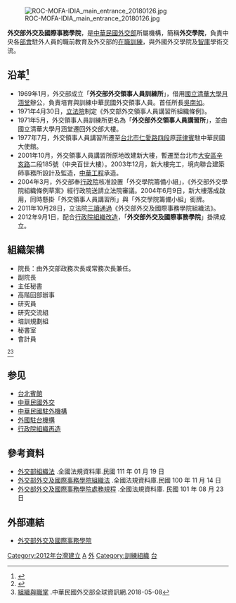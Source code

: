 {{Other uses list|[[中華民國外交部|中華民國外交部]]所屬、位於台北市的培訓機構|[[中華人民共和國外交部|中華人民共和國外交部]]成立的同類型機構|中國外交培訓學院|[[中華人民共和國外交部|中華人民共和國外交部]]直屬、位於北京市的高等學校|外交學院}}
{{中華民國政府部門基礎資訊
|部門名稱       = 外交部外交及國際事務學院
|外文名稱       = Institute of Diplomacy and International Affairs, MOFA
|外文語言       = 英語
|部門標誌       = ROC Ministry of Foreign Affairs Emblem.svg
|部門標誌尺寸   = 160px
|代表圖像       = ROC-MOFA-IDIA 20180126.jpg
|代表圖像名稱   = 外交部外交及國際事務學院
|所屬國家       = {{ROC}}
|首長職銜       = 院長 
|首長姓名       = [[田中光|田中光]]<ref>[https://www.mofa.gov.tw/MofaLeader_Content.aspx?n=88&sms=43&mls=25 主管簡歷] {{Wayback|url=https://www.mofa.gov.tw/MofaLeader_Content.aspx?n=88&sms=43&mls=25 |date=20220302054842 }}.中華民國外交部全球資訊網.2021-01-19</ref>
|副首長職銜     = 副院長
|副首長姓名     = [[高安_(台灣官員)|高安]]
|副首長職銜二   = 
|副首長二姓名   = 
|副首長二姓名二 = 
|副首長二姓名三 = 
|秘書長職銜     = 主任秘書 
|秘書長姓名     = 王翼龍
|任命者姓名     = 外交部長
|成立日期       = 2012年9月1日
|前身機關       = 外交部外交領事人員講習所
|機關類型 = [[中華民國中央行政機關|中央三級行政機關]] 
|所屬部門 = {{MOFA}}
|組織編制       = 
|內部單位       =研究交流組<br>培訓規劃組<br>秘書室	
|附屬機關 = 
|授權法源       = 外交部組織法<br>外交部外交及國際事務學院組織法
|員額任期       = 
|員額           = 
|年度預算額     = 
|地址           = 10691[[臺北市|臺北市]][[大安區_(臺北市)|大安區]][[敦化南路|敦化南路]]一段280號
|電話           = +886 2 2707-3441
|網站           = [http://www.mofa.gov.tw/idia  www.mofa.gov.tw/idia]
|備註           = 
}}
[[File:ROC-MOFA-IDIA_main_entrance_20180126.jpg|thumb]]

'''外交部外交及國際事務學院'''，是[[中華民國外交部|中華民國外交部]]所屬機構，簡稱'''外交學院'''，負責中央各[[部會|部會]]駐外人員的職前教育及外交部的[[在職訓練|在職訓練]]，與外國外交學院及[[智庫|智庫]]學術交流。

==沿革<ref>{{cite web|url=http://www.mofa.gov.tw/idia/cp.aspx?n=6C26BB63625DACE7|title=關於外交學院|publisher=外交部外交及國際事務學院|accessdate=2014-12-01|archive-date=2014-12-20|archive-url=https://web.archive.org/web/20141220183046/http://www.mofa.gov.tw/idia/cp.aspx?n=6C26BB63625DACE7|dead-url=no}}</ref>==
*1969年1月，外交部成立「'''外交部外交領事人員訓練所'''」，借用[[國立清華大學月涵堂|國立清華大學月涵堂]]辦公，負責培育與訓練中華民國外交領事人員。首任所長[[吳南如|吳南如]]。
*1971年4月30日，[[立法院|立法院]]制定《外交部外交領事人員講習所組織條例》。
*1971年5月，外交領事人員訓練所更名為「'''外交部外交領事人員講習所'''」，並由國立清華大學月涵堂遷回外交部大樓。
*1977年7月，外交領事人員講習所遷至[[台北市|台北市]][[仁愛路_(台北市)|仁愛路四段]]原[[菲律賓|菲律賓]]駐中華民國大使館。
*2001年10月，外交領事人員講習所原地改建新大樓，暫遷至台北市[[大安區_(臺北市)|大安區]][[辛亥路|辛亥路]]二段185號（中央百世大樓）。2003年12月，新大樓完工，境向聯合建築師事務所設計及監造，[[中華工程|中華工程]]承造。
*2004年3月，外交部奉[[行政院|行政院]]核准設置「外交學院籌備小組」，《外交部外交學院組織條例草案》經行政院送請立法院審議。2004年6月9日，新大樓落成啟用，同時懸掛「外交領事人員講習所」與「外交學院籌備小組」銜牌。
*2011年10月28日，立法院[[三讀通過|三讀通過]]《外交部外交及國際事務學院組織法》。
*2012年9月1日，配合[[行政院組織改造|行政院組織改造]]，「'''外交部外交及國際事務學院'''」掛牌成立。

==組織架構==
*院長：由外交部政務次長或常務次長兼任。
*副院長
*主任秘書
*高階回部辦事
*研究員
*研究交流組	
*培訓規劃組	
*秘書室	
*會計員
<ref>{{cite web|url=http://www.mofa.gov.tw/idia/cp.aspx?n=07F0E381A7BA538F|title=組織架構|publisher=外交部外交及國際事務學院|accessdate=2014-12-01|archive-date=2014-12-20|archive-url=https://web.archive.org/web/20141220183003/http://www.mofa.gov.tw/idia/cp.aspx?n=07F0E381A7BA538F|dead-url=no}}</ref><ref>[https://www.mofa.gov.tw/Organization.aspx?n=60&sms=85#hash11 組織與職掌] {{Wayback|url=https://www.mofa.gov.tw/Organization.aspx?n=60&sms=85#hash11 |date=20220307105309 }}.中華民國外交部全球資訊網.2018-05-08</ref>

== 参见 ==
*[[台北賓館|台北賓館]]
*[[中華民國外交|中華民國外交]]
*[[中華民國駐外機構|中華民國駐外機構]]
*[[外國駐台機構|外國駐台機構]]
*[[行政院組織再造|行政院組織再造]]

==參考資料==
{{reflist}}
*[https://law.moj.gov.tw/LawClass/LawAll.aspx?pcode=A0010032 外交部組織法] {{Wayback|url=https://law.moj.gov.tw/LawClass/LawAll.aspx?pcode=A0010032 |date=20200526113131 }}.全國法規資料庫.民國 111 年 01 月 19 日
*[https://law.moj.gov.tw/LawClass/LawAll.aspx?pcode=E0000016 外交部外交及國際事務學院組織法] {{Wayback|url=https://law.moj.gov.tw/LawClass/LawAll.aspx?pcode=E0000016 |date=20220131024531 }}.全國法規資料庫.民國 100 年 11 月 14 日
*[https://law.moj.gov.tw/LawClass/LawAll.aspx?pcode=E0010024 外交部外交及國際事務學院處務規程] {{Wayback|url=https://law.moj.gov.tw/LawClass/LawAll.aspx?pcode=E0010024 |date=20220131024549 }}.全國法規資料庫.	民國 101 年 08 月 23 日

== 外部連結 ==
{{Wikisourceshas|外交部外交及國際事務學院組織法|外交部外交及國際事務學院處務規程}}
*[http://www.mofa.gov.tw/idia 外交部外交及國際事務學院] {{Wayback|url=http://www.mofa.gov.tw/idia |date=20120908055416 }}{{zh-tw}}{{en}}

{{中華民國外交部所屬機關}}
 
[[Category:2012年台灣建立|Category:2012年台灣建立]]
[[Category:中華民國外交部|A]]
[[Category:臺北市大安區的政府機關|外]]
[[Category:訓練組織|Category:訓練組織]]
[[Category:国际关系研究和教学机构|台]]